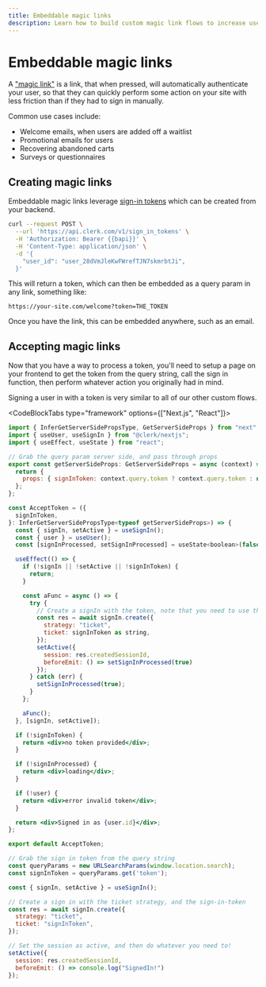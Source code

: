 ```yaml
---
title: Embeddable magic links
description: Learn how to build custom magic link flows to increase user engagement and reduce drop off in transactional emails, SMS's, and anywhere else you can imagine.
---
```


# Embeddable magic links

A ["magic link"](/blog/magic-links) is a link, that when pressed, will automatically authenticate your user, so that they can quickly perform some action on your site with less friction than if they had to sign in manually.

Common use cases include:

- Welcome emails, when users are added off a waitlist
- Promotional emails for users
- Recovering abandoned carts
- Surveys or questionnaires

## Creating magic links

Embeddable magic links leverage [sign-in tokens](https://clerk.com/docs/reference/backend-api/tag/Sign-in-Tokens#operation/CreateSignInToken) which can be created from your backend.

```bash
curl --request POST \
  --url 'https://api.clerk.com/v1/sign_in_tokens' \
  -H 'Authorization: Bearer {{bapi}}' \
  -H 'Content-Type: application/json' \
  -d '{
    "user_id": "user_28dVmJleKwFWrefTJN7skmrbtJi",
  }'
```

This will return a token, which can then be embedded as a query param in any link, something like:

`https://your-site.com/welcome?token=THE_TOKEN`

Once you have the link, this can be embedded anywhere, such as an email.

## Accepting magic links

Now that you have a way to process a token, you'll need to setup a page on your frontend to get the token from the query string, call the sign in function, then perform whatever action you originally had in mind.

Signing a user in with a token is very similar to all of our other custom flows.

<CodeBlockTabs type="framework" options={["Next.js", "React"]}>
```jsx filename="pages/accept-token.jsx"
import { InferGetServerSidePropsType, GetServerSideProps } from "next";
import { useUser, useSignIn } from "@clerk/nextjs";
import { useEffect, useState } from "react";

// Grab the query param server side, and pass through props
export const getServerSideProps: GetServerSideProps = async (context) => {
  return {
    props: { signInToken: context.query.token ? context.query.token : null },
  };
};

const AcceptToken = ({
  signInToken,
}: InferGetServerSidePropsType<typeof getServerSideProps>) => {
  const { signIn, setActive } = useSignIn();
  const { user } = useUser();
  const [signInProcessed, setSignInProcessed] = useState<boolean>(false);

  useEffect(() => {
    if (!signIn || !setActive || !signInToken) {
      return;
    }

    const aFunc = async () => {
      try {
        // Create a signIn with the token, note that you need to use the "ticket" strategy.
        const res = await signIn.create({
          strategy: "ticket",
          ticket: signInToken as string,
        });
        setActive({
          session: res.createdSessionId,
          beforeEmit: () => setSignInProcessed(true)
        });
      } catch (err) {
        setSignInProcessed(true);
      }
    };

    aFunc();
  }, [signIn, setActive]);

  if (!signInToken) {
    return <div>no token provided</div>;
  }

  if (!signInProcessed) {
    return <div>loading</div>;
  }

  if (!user) {
    return <div>error invalid token</div>;
  }

  return <div>Signed in as {user.id}</div>;
};

export default AcceptToken;
```

```jsx filename="accept-token.js"
// Grab the sign in token from the query string
const queryParams = new URLSearchParams(window.location.search);
const signInToken = queryParams.get('token');

const { signIn, setActive } = useSignIn();

// Create a sign in with the ticket strategy, and the sign-in-token
const res = await signIn.create({
  strategy: "ticket",
  ticket: "signInToken",
});

// Set the session as active, and then do whatever you need to!
setActive({
  session: res.createdSessionId,
  beforeEmit: () => console.log("SignedIn!")
});
```
</CodeBlockTabs>
